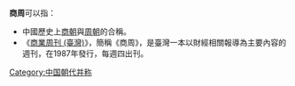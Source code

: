 '''商周'''可以指：
*中國歷史上[[商朝|商朝]]與[[周朝|周朝]]的合稱。
*《[[商業周刊_(臺灣)|商業周刊 (臺灣)]]》，簡稱《商周》，是臺灣一本以財經相關報導為主要內容的週刊，在1987年發行，每週四出刊。

{{disambig|Cat=二字亞洲相關消歧義}}
[[Category:中国朝代并称|Category:中国朝代并称]]